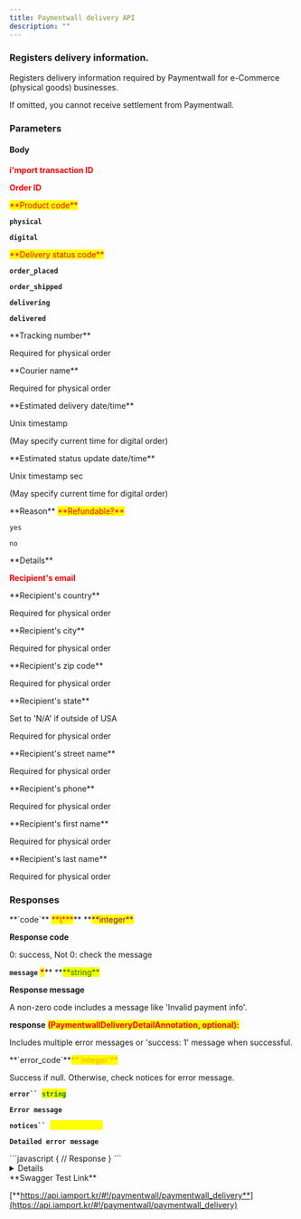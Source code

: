 ```yaml
---
title: Paymentwall delivery API
description: ""
---
```



### Registers delivery information.

Registers delivery information required by Paymentwall for e-Commerce (physical goods) businesses.

<Swagger method="post" path="/paymentwall/delivery" baseUrl="https://api.iamport.kr" summary="Registers delivery information for physical products.">
<SwaggerDescription>
If omitted, you cannot receive settlement from Paymentwall.

</SwaggerDescription>

### Parameters

#### Body

<SwaggerParameter name="imp_uid" type="String" required="true">
<mark style="color:red;">

**i'mport transaction ID**

</mark>

</SwaggerParameter>
<SwaggerParameter name="merchant_uid" type="String(40)" required="true">
<mark style="color:red;">

**Order ID**

</mark>

</SwaggerParameter>
<SwaggerParameter name="type" type="String(10)" required="true">
<mark style="color:red;">**Product code**</mark>

**`physical`**

**`digital`**

</SwaggerParameter>
<SwaggerParameter name="status" type="String(10)" required="true">
<mark style="color:red;">**Delivery status code**</mark>

**`order_placed`**

**`order_shipped`**

**`delivering`**

**`delivered`**

</SwaggerParameter>
<SwaggerParameter name="carrier_tracking_id" type="String(64)">
**Tracking number**

Required for physical order

</SwaggerParameter>
<SwaggerParameter name="carrier_type" type="String(64)">
**Courier name**

Required for physical order

</SwaggerParameter>
<SwaggerParameter name="estimated_delivery_datetime" type="integer">
**Estimated delivery date/time**

Unix timestamp

(May specify current time for digital order)

</SwaggerParameter>
<SwaggerParameter name="estimated_update_datetime" type="integer">
**Estimated status update date/time**

Unix timestamp sec

(May specify current time for digital order)

</SwaggerParameter>
<SwaggerParameter name="reason" type="String(64)">
**Reason**

</SwaggerParameter>
<SwaggerParameter name="refundable" type="String" required="true">
<mark style="color:red;">**Refundable?**</mark>

`yes`

`no`

</SwaggerParameter>
<SwaggerParameter name="details" type="String(400)">
**Details**

</SwaggerParameter>
<SwaggerParameter name="shipping_address_email" type="String(50)" required="true">
<mark style="color:red;">

**Recipient's email**

</mark>

</SwaggerParameter>
<SwaggerParameter name="shipping_address_country" type="String(40)">
**Recipient's country**

Required for physical order

</SwaggerParameter>
<SwaggerParameter name="shipping_address_city" type="String(40)">
**Recipient's city**

Required for physical order

</SwaggerParameter>
<SwaggerParameter name="shipping_address_zip" type="String(40)">
**Recipient's zip code**

Required for physical order

</SwaggerParameter>
<SwaggerParameter name="shipping_address_state" type="String(40)">
**Recipient's  state**

Set to 'N/A' if outside of USA

Required for physical order

</SwaggerParameter>
<SwaggerParameter name="shipping_address_street" type="String(40)">
**Recipient's street name**

Required for physical order

</SwaggerParameter>
<SwaggerParameter name="shipping_address_phone" type="String(40)">
**Recipient's  phone**

Required for physical order

</SwaggerParameter>
<SwaggerParameter name="shipping_address_firstname" type="String(40)">
**Recipient's first name**

Required for physical order

</SwaggerParameter>
<SwaggerParameter name="shipping_address_lastname" type="String(40)">
**Recipient's last name**

Required for physical order

</SwaggerParameter>

### Responses

<SwaggerResponse status="200: OK" description="Success">
<Tabs>
<Tab title="PaymentwallDeliveryAnnotation">
**`code`** <mark style="color:red;">**\***</mark>** **<mark style="color:purple;">**integer**</mark>

**Response code**

0: success, Not 0: check the message

**`message`** <mark style="color:red;">**\***</mark>\*\* **<mark style="color:green;">**string\*\*</mark>

**Response message**

A non-zero code includes a message like 'Invalid payment info'.

**response** <mark style="color:red;">**(PaymentwallDeliveryDetailAnnotation, optional):**</mark>

Includes multiple error messages or 'success: 1' message when successful.

</Tab>
</Tabs>

<Tabs>
<Tab title="PaymentwallDeliveryDetailAnnotation">
**`error_code`**<mark style="color:orange;">**`integer`**</mark>

Success if null. Otherwise, check notices for error message.

**` error``  `**<mark style="color:green;">**`string`**</mark>

**`Error message`**

**` notices``  `**<mark style="color:yellow;background-color:yellow;">**`Array[string]`**</mark>

**`Detailed error message`**

</Tab>
</Tabs>

</SwaggerResponse>

<SwaggerResponse status="401: Unauthorized" description="Missing or invalid access token">
```javascript
{
    // Response
}
```

</SwaggerResponse>

</Swagger>

<Details>
<p slot="summary">Response Model Schema</p>

```json
{
  "code": 0,
  "message": "string",
  "response": {
    "error_code": 0,
    "error": "string",
    "notices": ["string"]
  }
}
```

</Details>

<Hint style="success">
**Swagger Test Link**

[**https://api.iamport.kr/#!/paymentwall/paymentwall_delivery**](https://api.iamport.kr/#!/paymentwall/paymentwall_delivery)

</Hint>

